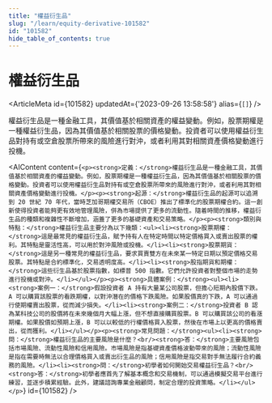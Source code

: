 ```yaml
---
title: "權益衍生品"
slug: "/learn/equity-derivative-101582"
id: "101582"
hide_table_of_contents: true
---
```



# 權益衍生品

<ArticleMeta id={101582} updatedAt={'2023-09-26 13:58:58'} alias={`[]`} />
<div className='border-solid border-b border-t-0 my-4 border-[var(--ifm-color-gray-300)]' />

權益衍生品是一種金融工具，其價值基於相關資產的權益變動。例如，股票期權是一種權益衍生品，因為其價值基於相關股票的價格變動。投資者可以使用權益衍生品對持有或空倉股票所帶來的風險進行對沖，或者利用其對相關資產價格變動進行投機。

<AIContent content={`<p><strong>定義：</strong>權益衍生品是一種金融工具，其價值基於相關資產的權益變動。例如，股票期權是一種權益衍生品，因為其價值基於相關股票的價格變動。投資者可以使用權益衍生品對持有或空倉股票所帶來的風險進行對沖，或者利用其對相關資產價格變動進行投機。</p><p><strong>起源：</strong>權益衍生品的起源可以追溯到 20 世紀 70 年代，當時芝加哥期權交易所（CBOE）推出了標準化的股票期權合約。這一創新使得投資者能夠更有效地管理風險，併為市場提供了更多的流動性。隨着時間的推移，權益衍生品的種類和複雜性不斷增加，涵蓋了更多的基礎資產和交易策略。</p><p><strong>類別與特點：</strong>權益衍生品主要分為以下幾類：<ul><li><strong>股票期權：</strong>這是最常見的權益衍生品，賦予持有人在特定時間以特定價格買入或賣出股票的權利。其特點是靈活性高，可以用於對沖風險或投機。</li><li><strong>股票期貨：</strong>這是另一種常見的權益衍生品，要求買賣雙方在未來某一特定日期以預定價格交易股票。其特點是合約標準化，交易透明度高。</li><li><strong>股指期貨和期權：</strong>這些衍生品基於股票指數，如標普 500 指數。它們允許投資者對整個市場的走勢進行投機或對沖。</li></ul></p><p><strong>具體案例：</strong><ul><li><strong>案例一：</strong>假設投資者 A 持有大量某公司股票，但擔心短期內股價下跌。A 可以購買該股票的看跌期權，以對沖潛在的價格下跌風險。如果股價真的下跌，A 可以通過行使期權賣出股票，從而減少損失。</li><li><strong>案例二：</strong>投資者 B 認為某科技公司的股價將在未來幾個月大幅上漲，但不想直接購買股票。B 可以購買該公司的看漲期權。如果股價如預期上漲，B 可以以較低的行權價格買入股票，然後在市場上以更高的價格賣出，從而獲利。</li></ul></p><p><strong>常見問題：</strong><ul><li><strong>問：</strong>權益衍生品的主要風險是什麼？<br/><strong>答：</strong>主要風險包括市場風險、流動性風險和信用風險。市場風險是指基礎資產價格波動帶來的風險；流動性風險是指在需要時無法以合理價格買入或賣出衍生品的風險；信用風險是指交易對手無法履行合約義務的風險。</li><li><strong>問：</strong>初學者如何開始交易權益衍生品？<br/><strong>答：</strong>初學者應首先了解基本概念和交易機制，可以通過模擬交易平台進行練習，並逐步積累經驗。此外，建議諮詢專業金融顧問，制定合理的投資策略。</li></ul></p>`} id={101582} />
